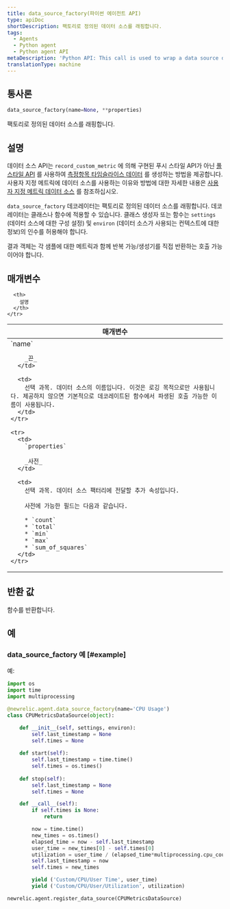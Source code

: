 ```yaml
---
title: data_source_factory(파이썬 에이전트 API)
type: apiDoc
shortDescription: 팩토리로 정의된 데이터 소스를 래핑합니다.
tags:
  - Agents
  - Python agent
  - Python agent API
metaDescription: 'Python API: This call is used to wrap a data source defined as a factory.'
translationType: machine
---
```


## 통사론

```py
data_source_factory(name=None, **properties)
```

팩토리로 정의된 데이터 소스를 래핑합니다.

## 설명

데이터 소스 API는 `record_custom_metric` 에 의해 구현된 푸시 스타일 API가 아닌 [풀 스타일 API](/docs/agents/python-agent/supported-features/python-custom-metrics#push-versus-pull-interfaces) 를 사용하여 [측정항목 타임슬라이스 데이터](/docs/data-analysis/metrics/analyze-your-metrics/data-collection-metric-timeslice-event-data#timeslice-data) 를 생성하는 방법을 제공합니다. 사용자 지정 메트릭에 데이터 소스를 사용하는 이유와 방법에 대한 자세한 내용은 [사용자 지정 메트릭 데이터 소스](/docs/agents/python-agent/supported-features/python-custom-metrics#custom-metric-data-sources) 를 참조하십시오.

`data_source_factory` 데코레이터는 팩토리로 정의된 데이터 소스를 래핑합니다. 데코레이터는 클래스나 함수에 적용할 수 있습니다. 클래스 생성자 또는 함수는 `settings` (데이터 소스에 대한 구성 설정) 및 `environ` (데이터 소스가 사용되는 컨텍스트에 대한 정보)의 인수를 허용해야 합니다.

결과 객체는 각 샘플에 대한 메트릭과 함께 반복 가능/생성기를 직접 반환하는 호출 가능이어야 합니다.

## 매개변수

<table>
  <thead>
    <tr>
      <th width="25%">
        매개변수
      </th>

      <th>
        설명
      </th>
    </tr>
  </thead>

  <tbody>
    <tr>
      <td>
        `name`

        _끈_
      </td>

      <td>
        선택 과목. 데이터 소스의 이름입니다. 이것은 로깅 목적으로만 사용됩니다. 제공하지 않으면 기본적으로 데코레이트된 함수에서 파생된 호출 가능한 이름이 사용됩니다.
      </td>
    </tr>

    <tr>
      <td>
        `properties`

        _사전_
      </td>

      <td>
        선택 과목. 데이터 소스 팩터리에 전달할 추가 속성입니다.

        사전에 가능한 필드는 다음과 같습니다.

        * `count`
        * `total`
        * `min`
        * `max`
        * `sum_of_squares`
      </td>
    </tr>
  </tbody>
</table>

## 반환 값

함수를 반환합니다.

## 예

### data_source_factory 예 [#example]

예:

```py
import os
import time
import multiprocessing

@newrelic.agent.data_source_factory(name='CPU Usage')
class CPUMetricsDataSource(object):

    def __init__(self, settings, environ):
        self.last_timestamp = None
        self.times = None
 
    def start(self):
        self.last_timestamp = time.time()
        self.times = os.times()
 
    def stop(self):
        self.last_timestamp = None
        self.times = None

    def __call__(self):
        if self.times is None:
            return

        now = time.time()
        new_times = os.times()
        elapsed_time = now - self.last_timestamp
        user_time = new_times[0] - self.times[0]
        utilization = user_time / (elapsed_time*multiprocessing.cpu_count())
        self.last_timestamp = now
        self.times = new_times

        yield ('Custom/CPU/User Time', user_time)
        yield ('Custom/CPU/User/Utilization', utilization)

newrelic.agent.register_data_source(CPUMetricsDataSource)
```